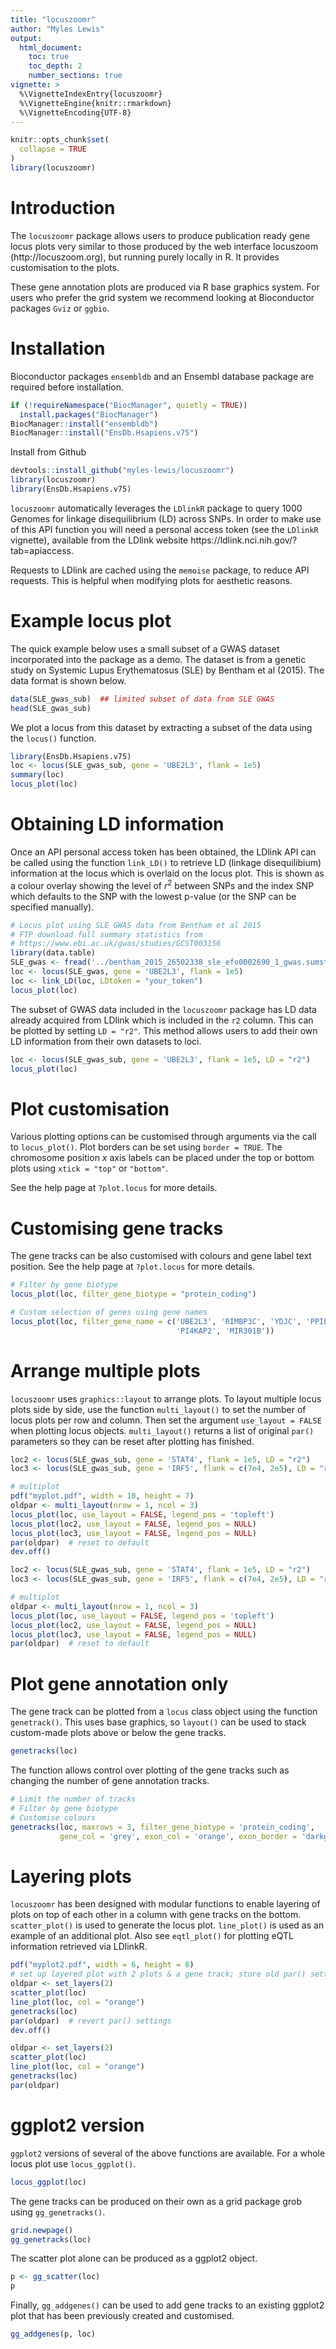 ```yaml
---
title: "locuszoomr"
author: "Myles Lewis"
output:
  html_document:
    toc: true
    toc_depth: 2
    number_sections: true
vignette: >
  %\VignetteIndexEntry{locuszoomr}
  %\VignetteEngine{knitr::rmarkdown}
  %\VignetteEncoding{UTF-8}
---
```


```r
knitr::opts_chunk$set(
  collapse = TRUE
)
library(locuszoomr)
```

# Introduction

The `locuszoomr` package allows users to produce publication ready gene locus 
plots very similar to those produced by the web interface locuszoom 
(http://locuszoom.org), but running purely locally in R. It provides 
customisation to the plots.

These gene annotation plots are produced via R base graphics system. For users
who prefer the grid system we recommend looking at Bioconductor packages `Gviz`
or `ggbio`.

# Installation

Bioconductor packages `ensembldb` and an Ensembl database package are required 
before installation.

```r
if (!requireNamespace("BiocManager", quietly = TRUE))
  install.packages("BiocManager")
BiocManager::install("ensembldb")
BiocManager::install("EnsDb.Hsapiens.v75")
```

Install from Github
```r
devtools::install_github("myles-lewis/locuszoomr")
library(locuszoomr)
library(EnsDb.Hsapiens.v75)
```

`locuszoomr` automatically leverages the `LDlinkR` package to query 1000 Genomes 
for linkage disequilibrium (LD) across SNPs. In order to make use of this API
function you will need a personal access token (see the `LDlinkR` vignette), 
available from the LDlink website https://ldlink.nci.nih.gov/?tab=apiaccess.

Requests to LDlink are cached using the `memoise` package, to reduce API 
requests. This is helpful when modifying plots for aesthetic reasons.

# Example locus plot

The quick example below uses a small subset of a GWAS dataset incorporated into
the package as a demo. The dataset is from a genetic study on Systemic Lupus
Erythematosus (SLE) by Bentham et al (2015). The data format is shown below.

```r
data(SLE_gwas_sub)  ## limited subset of data from SLE GWAS
head(SLE_gwas_sub)
```

We plot a locus from this dataset by extracting a subset of the data using the
`locus()` function.

```r
library(EnsDb.Hsapiens.v75)
loc <- locus(SLE_gwas_sub, gene = 'UBE2L3', flank = 1e5)
summary(loc)
locus_plot(loc)
```

# Obtaining LD information

Once an API personal access token has been obtained, the LDlink API can be
called using the function `link_LD()` to retrieve LD (linkage disequilibium)
information at the locus which is overlaid on the locus plot. This is shown as a
colour overlay showing the level of $r^2$ between SNPs and the index SNP which
defaults to the SNP with the lowest p-value (or the SNP can be specified
manually).

```r
# Locus plot using SLE GWAS data from Bentham et al 2015
# FTP download full summary statistics from
# https://www.ebi.ac.uk/gwas/studies/GCST003156
library(data.table)
SLE_gwas <- fread('../bentham_2015_26502338_sle_efo0002690_1_gwas.sumstats.tsv')
loc <- locus(SLE_gwas, gene = 'UBE2L3', flank = 1e5)
loc <- link_LD(loc, LDtoken = "your_token")
locus_plot(loc)
```

The subset of GWAS data included in the `locuszoomr` package has LD data already
acquired from LDlink which is included in the `r2` column. This can be plotted
by setting `LD = "r2"`. This method allows users to add their own LD information
from their own datasets to loci.

```r
loc <- locus(SLE_gwas_sub, gene = 'UBE2L3', flank = 1e5, LD = "r2")
locus_plot(loc)
```

# Plot customisation

Various plotting options can be customised through arguments via the call to
`locus_plot()`. Plot borders can be set using `border = TRUE`. The chromosome position
$x$ axis labels can be placed under the top or bottom plots using 
`xtick = "top"` or `"bottom"`.

See the help page at `?plot.locus` for more details.

# Customising gene tracks

The gene tracks can be also customised with colours and gene label text
position. See the help page at `?plot.locus` for more details.

```r
# Filter by gene biotype
locus_plot(loc, filter_gene_biotype = "protein_coding")

# Custom selection of genes using gene names
locus_plot(loc, filter_gene_name = c('UBE2L3', 'RIMBP3C', 'YDJC', 'PPIL2',
                                     'PI4KAP2', 'MIR301B'))
```

# Arrange multiple plots

`locuszoomr` uses `graphics::layout` to arrange plots. To layout multiple locus
plots side by side, use the function `multi_layout()` to set the number of locus
plots per row and column. Then set the argument `use_layout = FALSE` when
plotting locus objects. `multi_layout()` returns a list of original `par()`
parameters so they can be reset after plotting has finished.

```r
loc2 <- locus(SLE_gwas_sub, gene = 'STAT4', flank = 1e5, LD = "r2")
loc3 <- locus(SLE_gwas_sub, gene = 'IRF5', flank = c(7e4, 2e5), LD = "r2")

# multiplot
pdf("myplot.pdf", width = 10, height = 7)
oldpar <- multi_layout(nrow = 1, ncol = 3)
locus_plot(loc, use_layout = FALSE, legend_pos = 'topleft')
locus_plot(loc2, use_layout = FALSE, legend_pos = NULL)
locus_plot(loc3, use_layout = FALSE, legend_pos = NULL)
par(oldpar)  # reset to default
dev.off()
```

```r
loc2 <- locus(SLE_gwas_sub, gene = 'STAT4', flank = 1e5, LD = "r2")
loc3 <- locus(SLE_gwas_sub, gene = 'IRF5', flank = c(7e4, 2e5), LD = "r2")

# multiplot
oldpar <- multi_layout(nrow = 1, ncol = 3)
locus_plot(loc, use_layout = FALSE, legend_pos = 'topleft')
locus_plot(loc2, use_layout = FALSE, legend_pos = NULL)
locus_plot(loc3, use_layout = FALSE, legend_pos = NULL)
par(oldpar)  # reset to default
```

# Plot gene annotation only

The gene track can be plotted from a `locus` class object using the function 
`genetrack()`. This uses base graphics, so `layout()` can be used to stack 
custom-made plots above or below the gene tracks.

```r
genetracks(loc)
```

The function allows control over plotting of the gene tracks such as changing
the number of gene annotation tracks.

```r
# Limit the number of tracks
# Filter by gene biotype
# Customise colours
genetracks(loc, maxrows = 3, filter_gene_biotype = 'protein_coding',
           gene_col = 'grey', exon_col = 'orange', exon_border = 'darkgrey')
```

# Layering plots

`locuszoomr` has been designed with modular functions to enable layering of
plots on top of each other in a column with gene tracks on the bottom.
`scatter_plot()` is used to generate the locus plot. `line_plot()` is used as an
example of an additional plot. Also see `eqtl_plot()` for plotting eQTL
information retrieved via LDlinkR.

```r
pdf("myplot2.pdf", width = 6, height = 8)
# set up layered plot with 2 plots & a gene track; store old par() settings
oldpar <- set_layers(2)
scatter_plot(loc)
line_plot(loc, col = "orange")
genetracks(loc)
par(oldpar)  # revert par() settings
dev.off()
```

```r
oldpar <- set_layers(2)
scatter_plot(loc)
line_plot(loc, col = "orange")
genetracks(loc)
par(oldpar)
```

# ggplot2 version

`ggplot2` versions of several of the above functions are available. For a whole
locus plot use `locus_ggplot()`.

```r
locus_ggplot(loc)
```

The gene tracks can be produced on their own as a grid package grob using
`gg_genetracks()`.

```r
grid.newpage()
gg_genetracks(loc)
```

The scatter plot alone can be produced as a ggplot2 object.

```r
p <- gg_scatter(loc)
p
```

Finally, `gg_addgenes()` can be used to add gene tracks to an existing ggplot2
plot that has been previously created and customised.

```r
gg_addgenes(p, loc)
```

